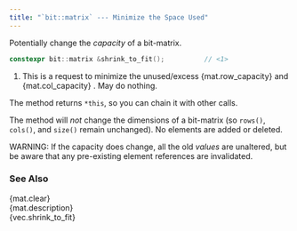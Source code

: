 ```yaml
---
title: "`bit::matrix` --- Minimize the Space Used"
---
```


Potentially change the _capacity_  of a bit-matrix.

```cpp
constexpr bit::matrix &shrink_to_fit();          // <1>
```
1. This is a request to minimize the unused/excess {mat.row_capacity} and {mat.col_capacity} .
May do nothing.

The method returns `*this`, so you can chain it with other calls.

The method will _not_ change the dimensions of a bit-matrix (so `rows()`, `cols()`, and `size()` remain unchanged).
No elements are added or deleted.

WARNING: If the capacity does change, all the old _values_ are unaltered, but be aware that any pre-existing element references are invalidated.

### See Also
{mat.clear} \
{mat.description} \
{vec.shrink_to_fit}
